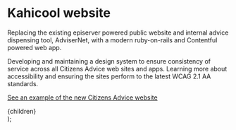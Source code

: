 

# Kahicool website

Replacing the existing episerver powered public website and internal advice dispensing tool, AdviserNet, with a modern ruby-on-rails and Contentful powered web app.

Developing and maintaining a design system to ensure consistency of service across all Citizens Advice web sites and apps. Learning more about accessibility and ensuring the sites perform to the latest WCAG 2.1 AA standards.

<ImageWithCaption
  src="/ca.png"
  altText="A page of the Citizens Advice website, showing how a simple but elegant layout gives focus to the content."
  caption="One of the simple, beautiful and accessible templates used  by Citizens Advice.  I helped make it!"
  width={1440}
  height={900}
/>

[See an example of the new Citizens Advice website](https://www.citizensadvice.org.uk/immigration)

  <Layout>
    <Head pageTitle="Projects | Citizens Advice" />
    <Breadcrumbs
      crumbs={[
        { title: "Home", url: "/" },
        { title: "Projects" },
        { title: "Citizens Advice Public Website" },
      ]}
    />
    <main id="main-content">{children}</main>
  </Layout>
);
